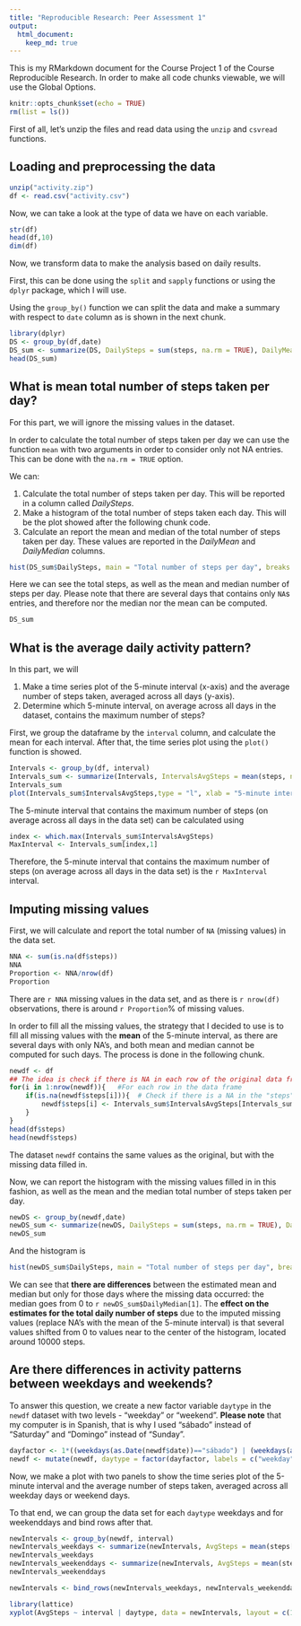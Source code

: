 ```yaml
---
title: "Reproducible Research: Peer Assessment 1"
output: 
  html_document:
    keep_md: true
---
```


This is my RMarkdown document for the Course Project 1 of the Course Reproducible Research. In order to make all code chunks viewable, we will use the Global Options.

```r
knitr::opts_chunk$set(echo = TRUE)
rm(list = ls())
```



First of all, let's unzip the files and read data using the `unzip` and `csvread` functions.

## Loading and preprocessing the data
```r
unzip("activity.zip")
df <- read.csv("activity.csv")
```
Now, we can take a look at the type of data we have on each variable.

```r
str(df)
head(df,10)
dim(df)
```

Now, we transform data to make the analysis based on daily results.

First, this can be done using the `split` and `sapply` functions or using the `dplyr` package, which I will use.


Using the `group_by()` function we can split the data and make a summary with respect to `date` column as is shown in the next chunk.

```r
library(dplyr)
DS <- group_by(df,date)
DS_sum <- summarize(DS, DailySteps = sum(steps, na.rm = TRUE), DailyMean  = mean(steps, na.rm = TRUE),DailyMedian = median(steps, na.rm = TRUE))
head(DS_sum)
```


## What is mean total number of steps taken per day?

For this part, we will ignore the missing values in the dataset. 

In order to calculate the total number of steps taken per day we can use the function `mean` with two arguments in order to consider only not NA entries. This can be done with the `na.rm = TRUE` option.

We can:

1. Calculate the total number of steps taken per day. This will be reported in a column called *DailySteps*.
2. Make a histogram of the total number of steps taken each day. This will be the plot showed after the following chunk code.
3. Calculate an report the mean and median of the total number of steps taken per day. These values are reported in the *DailyMean* and *DailyMedian* columns.

```r
hist(DS_sum$DailySteps, main = "Total number of steps per day", breaks = 10, xlab = "Number of steps")
```


Here we can see the total steps, as well as the mean and median number of steps per day. Please note that there are several days that contains only `NA`s entries, and therefore nor the median nor the mean can be computed.

```r
DS_sum
```

## What is the average daily activity pattern?

In this part, we will

1. Make a time series plot of the 5-minute interval (x-axis) and the average number of steps taken, averaged across all days (y-axis).
2. Determine which 5-minute interval, on average across all days in the dataset, contains the maximum number of steps?


First, we group the dataframe by the `interval` column, and calculate the mean for each interval. After that, the time series plot using the `plot()` function is showed.

```r
Intervals <- group_by(df, interval)
Intervals_sum <- summarize(Intervals, IntervalsAvgSteps = mean(steps, na.rm = TRUE))
Intervals_sum
plot(Intervals_sum$IntervalsAvgSteps,type = "l", xlab = "5-minute intervals", ylab = "Average number of steps taken", main = "Average daily activity pattern")
```

The 5-minute interval that contains the maximum number of steps (on average across all days in the data set) can be calculated using

```r
index <- which.max(Intervals_sum$IntervalsAvgSteps)
MaxInterval <- Intervals_sum[index,1] 
```

Therefore, the 5-minute interval that contains the maximum number of steps (on average across all days in the data set) is the `r MaxInterval` interval.

## Imputing missing values

First, we will calculate and report the total number of `NA` (missing values) in the data set.

```r
NNA <- sum(is.na(df$steps))
NNA
Proportion <- NNA/nrow(df)
Proportion
```
There are `r NNA` missing values in the data set, and as there is `r nrow(df)` observations, there is around `r Proportion`% of missing values.

In order to fill all the missing values, the strategy that I decided to use is to fill all missing values with the **mean** of the 5-minute interval, as there are several days with only NA's, and both mean and median cannot be computed for such days. The process is done in the following chunk.

```r
newdf <- df
## The idea is check if there is NA in each row of the original data frame
for(i in 1:nrow(newdf)){   #For each row in the data frame
    if(is.na(newdf$steps[i])){  # Check if there is a NA in the "steps" variable
        newdf$steps[i] <- Intervals_sum$IntervalsAvgSteps[Intervals_sum$interval == newdf$interval[i]]  # Replace that missing value with the mean value of the corresponding 5-minute interval. (This is stored in Intervals_sum data frame in the IntervalsAvgSteps column).
    }
}
head(df$steps)
head(newdf$steps)
```
The dataset `newdf` contains the same values as the original, but with the missing data filled in. 

Now, we can report the histogram with the missing values filled in in this fashion, as well as the mean and the median total number of steps taken per day.

```r
newDS <- group_by(newdf,date)
newDS_sum <- summarize(newDS, DailySteps = sum(steps, na.rm = TRUE), DailyMean  = mean(steps, na.rm = TRUE),DailyMedian = median(steps, na.rm = TRUE))
newDS_sum
```

And the histogram is

```r
hist(newDS_sum$DailySteps, main = "Total number of steps per day", breaks = 10, xlab = "Number of steps")
```

We can see that **there are differences** between the estimated mean and median but only for those days where the missing data occurred: the median goes from 0 to `r newDS_sum$DailyMedian[1]`. The **effect on the estimates for the total daily number of steps** due to the imputed missing values (replace NA's with the mean of the 5-minute interval) is that several values shifted from 0 to values near to the center of the histogram, located around 10000 steps.

## Are there differences in activity patterns between weekdays and weekends?

To answer this question, we create a new factor variable `daytype` in the `newdf` dataset with two levels - "weekday" or "weekend". **Please note** that my computer is in Spanish, that is why I used "sábado" instead of "Saturday" and "Domingo" instead of "Sunday". 

```r
dayfactor <- 1*((weekdays(as.Date(newdf$date))=="sábado") | (weekdays(as.Date(newdf$date))=="domingo"))
newdf <- mutate(newdf, daytype = factor(dayfactor, labels = c("weekday", "weekend")))
```


Now, we make a plot with two panels to show the time series plot of the 5-minute interval and the average number of steps taken, averaged across all weekday days or weekend days.

To that end, we can group the data set for each `daytype` weekdays and for weekenddays and bind rows after that.

```r
newIntervals <- group_by(newdf, interval)
newIntervals_weekdays <- summarize(newIntervals, AvgSteps = mean(steps[daytype == "weekday"], na.rm = TRUE), daytype = "weekday")
newIntervals_weekdays
newIntervals_weekenddays <- summarize(newIntervals, AvgSteps = mean(steps[daytype == "weekend"], na.rm = TRUE), daytype = "weekend")
newIntervals_weekenddays

newIntervals <- bind_rows(newIntervals_weekdays, newIntervals_weekenddays) 

library(lattice)
xyplot(AvgSteps ~ interval | daytype, data = newIntervals, layout = c(1,2), type = "l", xlab = "Interval", ylab = "Average number of steps")
```


